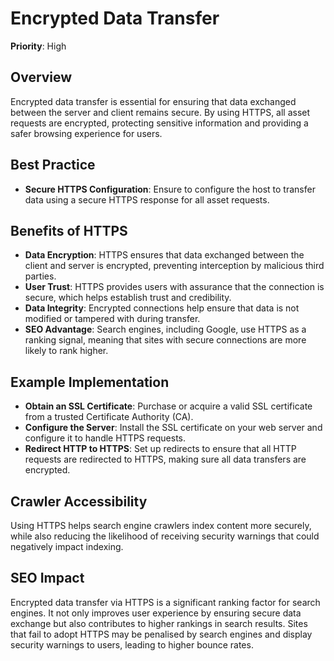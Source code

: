 
# Encrypted Data Transfer

**Priority**: High

## Overview
Encrypted data transfer is essential for ensuring that data exchanged between the server and client remains secure. By using HTTPS, all asset requests are encrypted, protecting sensitive information and providing a safer browsing experience for users.

## Best Practice

- **Secure HTTPS Configuration**: Ensure to configure the host to transfer data using a secure HTTPS response for all asset requests.

## Benefits of HTTPS

- **Data Encryption**: HTTPS ensures that data exchanged between the client and server is encrypted, preventing interception by malicious third parties.
- **User Trust**: HTTPS provides users with assurance that the connection is secure, which helps establish trust and credibility.
- **Data Integrity**: Encrypted connections help ensure that data is not modified or tampered with during transfer.
- **SEO Advantage**: Search engines, including Google, use HTTPS as a ranking signal, meaning that sites with secure connections are more likely to rank higher.

## Example Implementation

- **Obtain an SSL Certificate**: Purchase or acquire a valid SSL certificate from a trusted Certificate Authority (CA).
- **Configure the Server**: Install the SSL certificate on your web server and configure it to handle HTTPS requests.
- **Redirect HTTP to HTTPS**: Set up redirects to ensure that all HTTP requests are redirected to HTTPS, making sure all data transfers are encrypted.

## Crawler Accessibility
Using HTTPS helps search engine crawlers index content more securely, while also reducing the likelihood of receiving security warnings that could negatively impact indexing.

## SEO Impact
Encrypted data transfer via HTTPS is a significant ranking factor for search engines. It not only improves user experience by ensuring secure data exchange but also contributes to higher rankings in search results. Sites that fail to adopt HTTPS may be penalised by search engines and display security warnings to users, leading to higher bounce rates.
